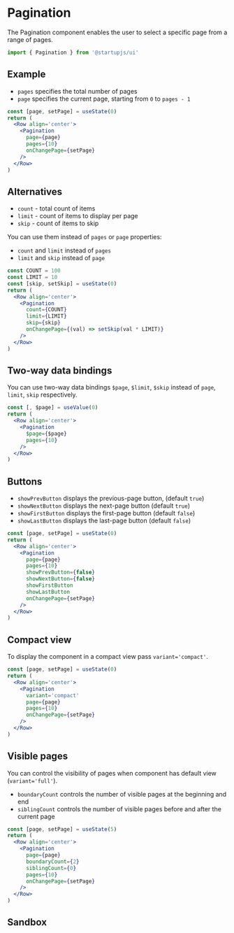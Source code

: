 
# Pagination

The Pagination component enables the user to select a specific page from a range of pages.

```jsx
import { Pagination } from '@startupjs/ui'
```

## Example

- `pages` specifies the total number of pages
- `page` specifies the current page, starting from `0` to `pages - 1`

```jsx example
const [page, setPage] = useState(0)
return (
  <Row align='center'>
    <Pagination
      page={page}
      pages={10}
      onChangePage={setPage}
    />
  </Row>
)
```

## Alternatives

- `count` - total count of items
- `limit` - count of items to display per page
- `skip` - count of items to skip

You can use them instead of `pages` or `page` properties:

- `count` and `limit` instead of `pages`
- `limit` and `skip` instead of `page`

```jsx example
const COUNT = 100
const LIMIT = 10
const [skip, setSkip] = useState(0)
return (
  <Row align='center'>
    <Pagination
      count={COUNT}
      limit={LIMIT}
      skip={skip}
      onChangePage={(val) => setSkip(val * LIMIT)}
    />
  </Row>
)
```

## Two-way data bindings

You can use two-way data bindings `$page`, `$limit`, `$skip` instead of `page`, `limit`, `skip` respectively.

```jsx example
const [, $page] = useValue(0)
return (
  <Row align='center'>
    <Pagination
      $page={$page}
      pages={10}
    />
  </Row>
)
```

## Buttons

- `showPrevButton` displays the previous-page button, (default `true`)
- `showNextButton` displays the next-page button (default `true`)
- `showFirstButton` displays the first-page button (default `false`)
- `showLastButton` displays the last-page button (default `false`)

```jsx example
const [page, setPage] = useState(0)
return (
  <Row align='center'>
    <Pagination
      page={page}
      pages={10}
      showPrevButton={false}
      showNextButton={false}
      showFirstButton
      showLastButton
      onChangePage={setPage}
    />
  </Row>
)
```

## Compact view

To display the component in a compact view pass `variant='compact'`.

```jsx example
const [page, setPage] = useState(0)
return (
  <Row align='center'>
    <Pagination
      variant='compact'
      page={page}
      pages={10}
      onChangePage={setPage}
    />
  </Row>
)
```

## Visible pages

You can control the visibility of pages when component has default view (`variant='full'`).

- `boundaryCount` controls the number of visible pages at the beginning and end
- `siblingCount` controls the number of visible pages before and after the current page

```jsx example
const [page, setPage] = useState(5)
return (
  <Row align='center'>
    <Pagination
      page={page}
      boundaryCount={2}
      siblingCount={0}
      pages={10}
      onChangePage={setPage}
    />
  </Row>
)
```

## Sandbox

<Sandbox Component={Pagination} />
